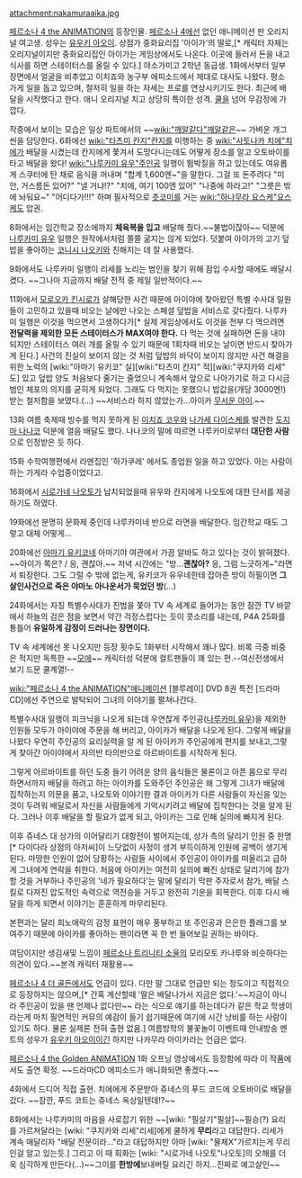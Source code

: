 attachment:nakamuraaika.jpg

[[페르소나 4 the ANIMATION]]의 등장인물. [[페르소나 4]]에선 없던 애니메이션 판 오리지널 여고생. 성우는 [[유우키 아오이]]. 상점가 중화요리집 '아이가'의 딸로,[* 캐릭터 자체는 오리지널이지만 중화요리집인 아이가는 게임상에서도 나온다. 이곳에 들러서 돈을 내고 식사를 하면 스테이터스를 올릴 수 있다.] 야소가미고 2학년 동급생. 1화에서부터 일부 장면에서 얼굴을 비추었고 이치죠와 농구부 에피소드에서 제대로 대사도 나왔다. 평소 가게 일을 돕고 있으며, 철저히 일을 하는 자세는 프로를 연상시키기도 한다. 최근에 배달을 시작했다고 한다. 애니 오리지널 치고 상당히 특이한 성격. [[쿨]]을 넘어 무감정에 가깝다.

작중에서 보이는 모습은 일상 파트에서의 ~~[[wiki:"깨알같다"깨알같은]]~~ 가벼운 개그씬을 담당한다. 6화에선 [[wiki:"타츠미 칸지"칸지]]를 미행하는 중 [[wiki:"사토나카 치에"치에]]가 배달을 시켰는데 칸지에게 쫓겨서 도망다니는데도 어떻게 장소를 알고 오토바이를 타고 배달을 왔다! [[wiki:"나루카미 유우"주인공]] 일행이 뜀박질을 하고 있는데도 여유롭게 스쿠터에 탄 채로 음식을 꺼내며 "합계 1,600엔~"을 말한다. 그걸 또 돈주려다 "미안, 거스름돈 있어?" "낼 거냐!?" "치에, 여기 100엔 있어" "나중에 하라고!" "그릇은 밖에 놔둬요~" "어디다가!!!" 하며 필사적으로 [[츳코미]]를 거는 [[wiki:"하나무라 요스케"요스케]]도 압권.

8화에서는 임간학교 장소에까지 '''체육복을 입고''' 배달해 줬다.~~불법이잖아~~ 덕분에 [[나루카미 유우]] 일행은 원작에서처럼 쫄쫄 굶지는 않게 되었다. 덧붙여 아이가의 고기 덮밥을 좋아하는 [[코니시 나오키]]와 친해지는 데 잘 사용했다. 

9화에서도 나루카미 일행이 리세를 노리는 범인을 찾기 위해 잠입 수사할 때에도 배달시켰다. ~~그나마 지금까지 배달 전적 중 제일 일반적이다.~~

11화에서 [[모로오카 킨시로]]가 살해당한 사건 때문에 아이야에 찾아왔던 특별 수사대 일원들이 고민하고 있을때 비오는 날에만 나오는 스페셜 덮밥을 서비스로 갖다줬다. 나루카미 일행은 이것을 먹으면서 고생하다가[* 실제 게임상에서도 이것을 전부 다 먹으려면 '''전달력을 제외한 모든 스테이터스가 MAX여야 한다.''' 다 먹는 것에 실패하면 돈을 내야 되지만 스테이터스 여러 개를 올릴 수 있기 때문에 1회차때 비오는 날이면 반드시 찾아가게 된다.] 사건의 진실이 보이지 않는 것 처럼 덮밥의 바닥이 보이지 않지만 사건 해결을 위한 노력의 [wiki:"아마기 유키코" 실][wiki:"타츠미 칸지" 적][wiki:"쿠지카와 리세" 도] 있고 덮밥 양도 처음보다 줄기는 줄었으니 계속해서 앞으로 나아가기로 하고 다시금 범인 체포의 의지를 굳히게 되었다. 그래도 다 먹지는 못했으니 밥값을(개당 3000엔!) 받는 철저함을 보였다.(...) ~~서비스라 하지 않았는가...아이카 [[무서운 아이]].~~

13화 여름 축제때 빙수를 먹지 못하게 된 [[이치죠 코우]]와 [[나가세 다이스케]]를 발견한 [[도지마 나나코]] 덕분에 얼음 배달도 했다. 나나코의 말에 따르면 나루카미로부터 '''대단한 사람'''으로 인정받은 듯 하다.

15화 수학여행편에서 라멘집인 '하가쿠레' 에서도 종업원 일을 하고 있었다. 아는 사람이 하는 가게라 수업중이었다고.

16화에서 [[시로가네 나오토]]가 납치되었을때 유우와 칸지에게 나오토에 대한 단서를 제공하기도 하였다.

19화에선 분명히 문화제 중인데 나루카미네 반으로 라면을 배달한다. 임간학교 때도 그렇고 대체 어떻게...

20화에선 [[아마기 유키코]]네 아마기야 여관에서 가끔 알바도 하고 있다는 것이 밝혀졌다. ~~아이가 쪽은? / 응, 괜찮아.~~ 저녁 시간에는 "방...'''괜찮아?''' 응, 그럼 느긋하게~"라면서 퇴장한다. 그도 그럴 수 밖에 없는게, 유키코가 유우네한테 잡아준 방이 하필이면 '''그 살인사건으로 죽은 야마노 아나운서가 묵었던 방'''(...)

24화에서는 자칭 특별수사대가 진범을 쫓아 TV 속 세계로 들어가는 동안 잠깐 TV 바깥에서 하늘의 검은 점을 보면서 약간 걱정스럽다는 듯이 콧소리를 내는데, P4A 25화를 통틀어 '''유일하게 감정이 드러나는 장면이다.'''

TV 속 세계에선 못 나오지만 등장 횟수도 1화부터 시작해서 꽤나 많다. 비록 극중 비중은 적지만 독특한 ~~[[모에]]~~ 캐릭터성 덕분에 컬트팬들이 꽤 있는 편.--여신전생에서 보기 드문 쿨계열!--

[[wiki:"페르소나 4 the ANIMATION"애니메이션]] [블루레이] DVD 8권 특전 [드라마CD]에선 주연으로 발탁되어 그녀의 이야기를 펼쳐나간다. 

특별수사대 일행이 피크닉을 나오게 되는데 우연찮게 주인공([[나루카미 유우]])을 제외한 인원들 모두가 아이야에 주문을 해 버리고, 아이카가 배달을 나오게 된다. 그렇게 배달을 나왔다 우연히 주인공의 요리실력을 알 게 된 아이카가 주인공에게 편지를 보내고,그렇게 찾아간 아이야에서 자의반 타의반으로 아르바이트를 시작하게 된다.

그렇게 아르바이트를 하던 도중 들기 어려운 양의 음식들은 물론이고 아픈 몸으로 무리하면서까지 배달을 하려고 하는 아이카를 도와주던 주인공은 왜 그렇게 그녀가 배달에 집착하는지 의문을 품고, 나오토와 이야기한 결과 아이카가 다른 사람들이 자신을 잊는 것이 두려워 배달로서 자신을 사람들에게 기억시키려고 배달에 집착한다는 것을 알게 된다. 그러나 이후 배달을 할 필요가 없게 되고, 아이카는 그로 인해 실의에 빠지게 된다.

이후 쥬네스 대 상가의 이어달리기 대항전이 벌어지는데, 상가 측의 달리기 인원 중 한명[* 다이다라 상점의 아저씨]이 느닷없이 사정이 생겨 부득이하게 인원에 공백이 생기게 된다. 마땅한 인원이 없어 당황하는 사람들 사이에서 주인공이 아이카를 떠올리고 급하게 그녀에게 연락을 취한다. 처음에 아이카는 여전히 실의에 빠진 상태로 달리기에 참가할 것을 거부하나 주인공의 '네가 필요하다'는 말에 달리기 막판 주자로서 참가, 배달 스킬로 다져진 압도적인 속력으로 역전승을 거두고 완전히 기운을 회복한다. 이후 다시 배달을 하게 되면서 이야기는 훈훈하게 마무리된다.

본편과는 달리 희노애락의 감정 표현이 매우 풍부하고 또 주인공과 은은한 플래그를 보여주기 때문에 아이카를 좋아하는 팬이라면 꼭 한 번 들어보길 권하는 바이다.

여담이지만 생김새및 느낌이 [[페르소나 트리니티 소울]]의 모리모토 카나루와 비슷하다는 의견이 있다.~~본격 캐릭터 재활용~~

[[페르소나 4 더 골든]]에서도 언급이 있다. 다만 말 그대로 언급만 되는 정도이고 직접적으로 등장하지는 않으며,[* 간혹 계산할때 '딸은 배달나가서 지금은 없다.'~~지금이 아니라 주인공이 있을 땐 언제나 없다만~~ 라는 식으로 얘기를 하는데다가 같은 학교 학생이라는게 마치 필연적인 커뮤의 예감이 들기 쉽기때문에 여기에 시간 낭비를 하는 사람이 있기도 하다. 물론 실제론 전혀 출현 없음.] 여름방학의 불꽃놀이 이벤트때 안내방송 멘트의 성우가 [[유우키 아오이]]이긴 하지만 나카무라 아이카라는 언급은 없다.

[[페르소나 4 the Golden ANIMATION]] 1화 오프닝 영상에서도 등장함에 따라 이 작품에서도 출연 확정. ~~드라마CD 에피소드가 애니화되면 좋겠다.~~

4화에서 드디어 직접 출현. 치에에게 주문받아 쥬네스의 푸드 코드에 오토바이로 배달을 갔다. ~~잠깐, 푸드 코트는 쥬네스 옥상일텐데!?~~

8화에서는 나루카미의 마음을 사로잡기 위한 ~~[wiki: "필살기"필살]~~필승(?) 요리를 가르쳐달라는 [wiki: "쿠지카와 리세"리세]에게 쿨하게 '''무리'''라고 대답한다. 리세가 계속 매달리자 "배달 전문이라…"라고 대답하지만 아마 [wiki: "물체X"가르치는게 무리인걸 알고 있는듯.] 그리고 이 때 회화는 [wiki: "시로가네 나오토"나오토]의 오해를 더욱 심각하게 만든다(...)~~그이를 '''한방에'''보내버릴 요리긴 하지...진짜로 예고살인~~
